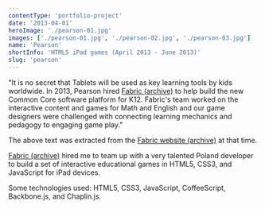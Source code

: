 ```yaml
---
contentType: 'portfolio-project'
date: '2013-04-01'
heroImage: './pearson-01.jpg'
images: ['./pearson-01.jpg', './pearson-02.jpg', './pearson-03.jpg']
name: 'Pearson'
shortInfo: 'HTML5 iPad games (April 2013 - June 2013)'
slug: 'pearson'
---
```



"It is no secret that Tablets will be used as key learning tools by kids worldwide. In 2013, Pearson hired [Fabric (archive)](https://web.archive.org/web/20150817082021/http://www.fabricinteractive.com/) to help build the new Common Core software platform for K12. Fabric's team worked on the interactive content and games for Math and English and our game designers were challenged with connecting learning mechanics and pedagogy to engaging game play."

The above text was extracted from the [Fabric website (archive)](https://web.archive.org/web/20150817082021/http://www.fabricinteractive.com/#works-top) at that time.

[Fabric (archive)](https://web.archive.org/web/20150817082021/http://www.fabricinteractive.com/) hired me to team up with a very talented Poland developer to build a set of interactive educational games in HTML5, CSS3, and JavaScript for iPad devices.

Some technologies used: HTML5, CSS3, JavaScript, CoffeeScript, Backbone.js, and Chaplin.js.

<br />
<br />

<FlexBoxRowSpaceBetween>
  <LinkButtonLeftArrowIcon align-self="flex-start" text="Fanswell" to="/portfolio/fanswell/" />
  <LinkButtonRightArrowIcon align-self="flex-end" text="Bienal 2012" to="/portfolio/bienal2012/" />
</FlexBoxRowSpaceBetween>
